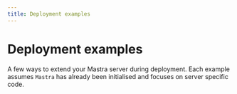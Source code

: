 ```yaml
---
title: Deployment examples
---
```


# Deployment examples

A few ways to extend your Mastra server during deployment. Each example assumes
`Mastra` has already been initialised and focuses on server specific code.
